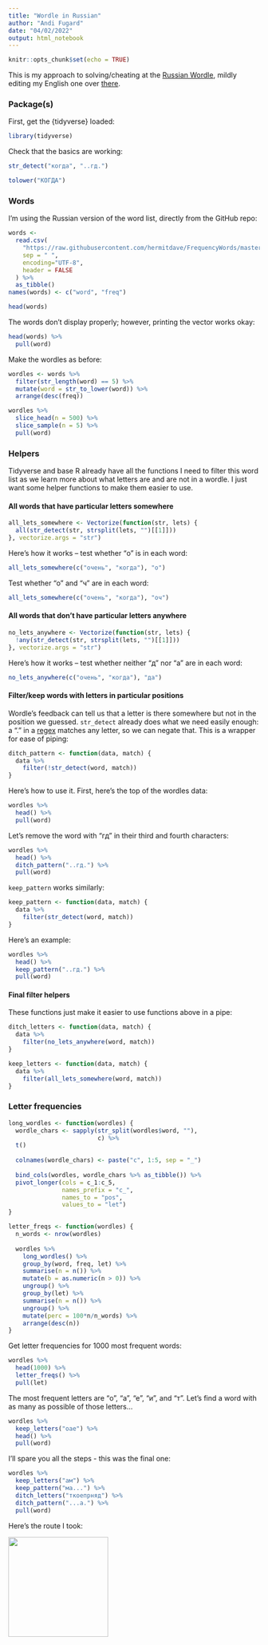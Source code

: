 ```yaml
---
title: "Wordle in Russian"
author: "Andi Fugard"
date: "04/02/2022"
output: html_notebook
---
```


```r
knitr::opts_chunk$set(echo = TRUE)
```


This is my approach to solving/cheating at the [Russian Wordle](https://wordle.belousov.one/), mildly editing my English one over [there](https://inductivestep.github.io/wordle/).


### Package(s)

First, get the {tidyverse} loaded:

```r
library(tidyverse)
```

Check that the basics are working:

```r
str_detect("когда", "..гд.")
```
```r
tolower("КОГДА")
```

### Words

I'm using the Russian version of the word list, directly from the GitHub repo:

```r
words <-
  read.csv(
    "https://raw.githubusercontent.com/hermitdave/FrequencyWords/master/content/2016/ru/ru_full.txt",
    sep = " ",
    encoding="UTF-8",
    header = FALSE
  ) %>%
  as_tibble()
names(words) <- c("word", "freq")
```


```r
head(words)
```

The words don't display properly; however, printing the vector works okay:

```r
head(words) %>%
  pull(word)
```

Make the wordles as before:

```r
wordles <- words %>%
  filter(str_length(word) == 5) %>%
  mutate(word = str_to_lower(word)) %>%
  arrange(desc(freq))
```

```r
wordles %>%
  slice_head(n = 500) %>%
  slice_sample(n = 5) %>%
  pull(word)
```


### Helpers

Tidyverse and base R already have all the functions I need to filter this word list as we learn more about what letters are and are not in a wordle. I just want some helper functions to make them easier to use.



#### All words that have particular letters somewhere

```r
all_lets_somewhere <- Vectorize(function(str, lets) {
  all(str_detect(str, strsplit(lets, "")[[1]]))
}, vectorize.args = "str")
```

Here's how it works -- test whether "о" is in each word:

```r
all_lets_somewhere(c("очень", "когда"), "о")
```

Test whether "о" and "ч" are in each word:

```r
all_lets_somewhere(c("очень", "когда"), "оч")
```


#### All words that don't have particular letters anywhere

```r
no_lets_anywhere <- Vectorize(function(str, lets) {
  !any(str_detect(str, strsplit(lets, "")[[1]]))
}, vectorize.args = "str")
```

Here's how it works -- test whether neither "д" nor "а" are in each word:

```r
no_lets_anywhere(c("очень", "когда"), "да")
```




#### Filter/keep words with letters in particular positions

Wordle's feedback can tell us that a letter is there somewhere but not in the position we guessed. `str_detect` already does what we need easily enough: a "." in a [regex](https://en.wikipedia.org/wiki/Regular_expression) matches any letter, so we can negate that. This is a wrapper for ease of piping:

```r
ditch_pattern <- function(data, match) {
  data %>%
    filter(!str_detect(word, match))
}
```


Here's how to use it. First, here's the top of the wordles data:

```r
wordles %>%
  head() %>%
  pull(word)
```


Let's remove the word with "гд" in their third and fourth characters:


```r
wordles %>% 
  head() %>%
  ditch_pattern("..гд.") %>%
  pull(word)
```


`keep_pattern` works similarly:

```r
keep_pattern <- function(data, match) {
  data %>%
    filter(str_detect(word, match))
}
```

Here's an example:

```r
wordles %>% 
  head() %>%
  keep_pattern("..гд.") %>%
  pull(word)
```



#### Final filter helpers

These functions just make it easier to use functions above in a pipe:

```r
ditch_letters <- function(data, match) {
  data %>%
    filter(no_lets_anywhere(word, match))
}

keep_letters <- function(data, match) {
  data %>%
    filter(all_lets_somewhere(word, match))
}
```




### Letter frequencies

```r
long_wordles <- function(wordles) {
  wordle_chars <- sapply(str_split(wordles$word, ""),
                         c) %>% 
  t()
  
  colnames(wordle_chars) <- paste("c", 1:5, sep = "_")
  
  bind_cols(wordles, wordle_chars %>% as_tibble()) %>%
  pivot_longer(cols = c_1:c_5,
               names_prefix = "c_",
               names_to = "pos",
               values_to = "let")
}
```

```r
letter_freqs <- function(wordles) {
  n_words <- nrow(wordles)
  
  wordles %>%
    long_wordles() %>%
    group_by(word, freq, let) %>%
    summarise(n = n()) %>%
    mutate(b = as.numeric(n > 0)) %>%
    ungroup() %>%
    group_by(let) %>%
    summarise(n = n()) %>%
    ungroup() %>%
    mutate(perc = 100*n/n_words) %>%
    arrange(desc(n))    
}
```

Get letter frequencies for 1000 most frequent words:

```r
wordles %>%
  head(1000) %>%
  letter_freqs() %>%
  pull(let)
```

The most frequent letters are "о", "а", "е", "и", and "т". Let's find a word with as many as possible of those letters...

```r
wordles %>%
  keep_letters("оае") %>%
  head() %>%
  pull(word)
```

I'll spare you all the steps - this was the final one:

```r
wordles %>%
  keep_letters("ам") %>%
  keep_pattern("ма...") %>%
  ditch_letters("ткоепрняд") %>%
  ditch_pattern("...а.") %>%
  pull(word)
```

Here's the route I took:

![](russian_wordle.png){width=200px}

